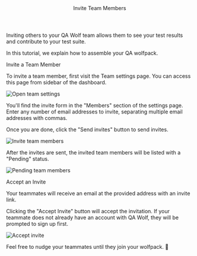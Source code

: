 
<Layout>

<Header>Invite Team Members</Header>

Inviting others to your QA Wolf team allows them to see your test results and contribute to your test suite.

In this tutorial, we explain how to assemble your QA wolfpack.

<SubHeader>Invite a Team Member</SubHeader>

To invite a team member, first visit the <ExternalLink href="https://www.qawolf.com/settings">Team settings page</ExternalLink>. You can access this page from sidebar of the dashboard.

<Image
  alt="Open team settings"
  height={356}
  src="/docs/invite-team-members/dashboard.png"
  width={1600}
/>

You'll find the invite form in the "Members" section of the settings page. Enter any number of email addresses to invite, separating multiple email addresses with commas.

Once you are done, click the "Send invites" button to send invites.

<Image
  alt="Invite team members"
  height={759}
  src="/docs/invite-team-members/invite-team-members.png"
  width={1600}
/>

After the invites are sent, the invited team members will be listed with a "Pending" status.

<Image
  alt="Pending team members"
  height={289}
  src="/docs/invite-team-members/pending-invites.png"
  width={618}
/>

<SubHeader>Accept an Invite</SubHeader>

Your teammates will receive an email at the provided address with an invite link.

Clicking the "Accept Invite" button will accept the invitation. If your teammate does not already have an account with QA Wolf, they will be prompted to sign up first.

<Image
  alt="Accept invite"
  height={731}
  src="/docs/invite-team-members/accept-invite.png"
  width={1600}
/>

Feel free to nudge your teammates until they join your wolfpack. 🐺

</Layout>
